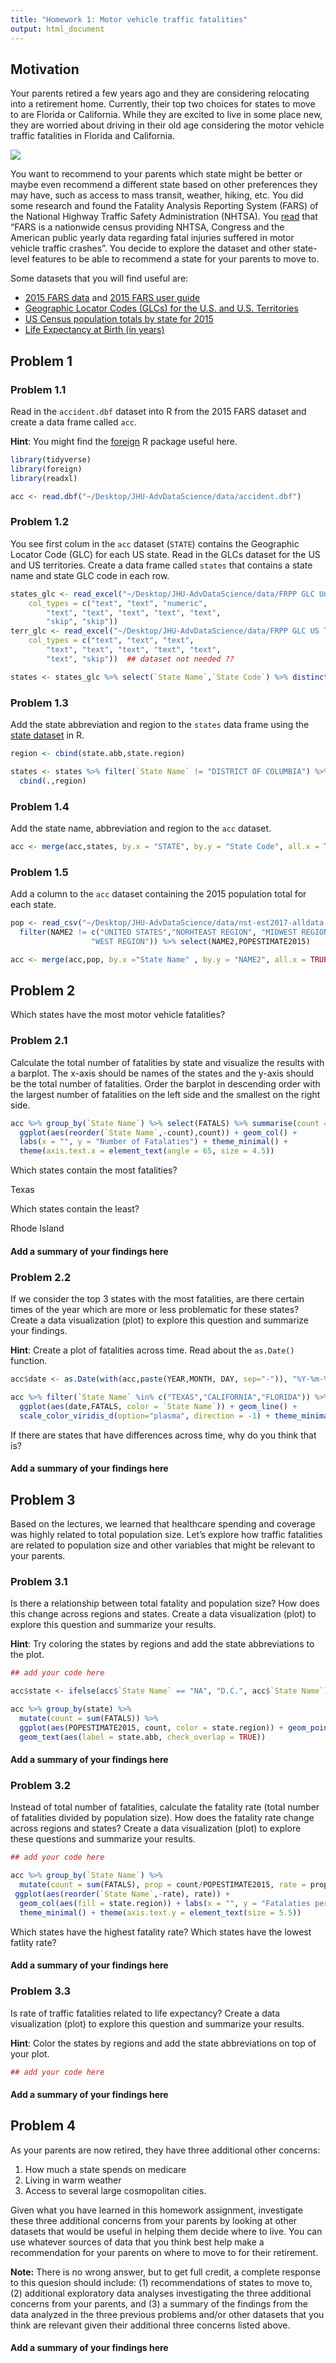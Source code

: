 ```yaml
---
title: "Homework 1: Motor vehicle traffic fatalities"
output: html_document
---
```


## Motivation 

Your parents retired a few years ago and they are considering 
relocating into a retirement home. Currently, their top two
choices for states to move to are Florida or California. 
While they are excited to live in some place new, they are
worried about driving in their old age considering the motor 
vehicle traffic fatalities in Florida and California. 

![](https://www.psblaw.com/wp-content/uploads/2011/06/Los_angeles_car_accident_statistics.jpg)

You want to recommend to your parents which state might be 
better or maybe even recommend a different state based on 
other preferences they may have, such as access to mass 
transit, weather, hiking, etc. You did some research and found 
the Fatality Analysis Reporting System (FARS) of the 
National Highway Traffic Safety Administration (NHTSA). You
[read](https://www.nhtsa.gov/research-data/fatality-analysis-reporting-system-fars)
that "FARS is a nationwide census providing NHTSA, Congress 
and the American public yearly data regarding fatal injuries
suffered in motor vehicle traffic crashes". You decide to 
explore the dataset and other state-level features to be 
able to recommend a state for your parents to move to. 

Some datasets that you will find useful are: 

* [2015 FARS data](ftp://ftp.nhtsa.dot.gov/fars/2015/National/FARS2015NationalDBF.zip) and [2015 FARS user guide](http://www.nber.org/fars/ftp.nhtsa.dot.gov/fars/FARS-DOC/Analytical%20User%20Guide/USERGUIDE-2015.pdf)
* [Geographic Locator Codes (GLCs) for the U.S. and U.S. Territories](https://www.gsa.gov/reference/geographic-locator-codes/glcs-for-the-us-and-us-territories)
* [US Census population totals by state for 2015](https://www.census.gov/data/tables/2017/demo/popest/state-total.html#par_textimage)
* [Life Expectancy at Birth (in years)](https://www.kff.org/other/state-indicator/life-expectancy)


## Problem 1

### Problem 1.1

Read in the `accident.dbf` dataset into R from the 2015 FARS dataset and create a data frame called `acc`. 

**Hint**: You might find the 
[foreign](https://cran.r-project.org/web/packages/foreign/index.html)
R package useful here. 

```r
library(tidyverse)
library(foreign)
library(readxl)

acc <- read.dbf("~/Desktop/JHU-AdvDataScience/data/accident.dbf")

```

### Problem 1.2 

You see first colum in the `acc` dataset (`STATE`) contains 
the Geographic Locator Code (GLC) for each US state. Read 
in the GLCs dataset for the US and US territories. Create
a data frame called `states` that contains a state name
and state GLC code in each row. 

```r
states_glc <- read_excel("~/Desktop/JHU-AdvDataScience/data/FRPP GLC United States.xlsx", 
    col_types = c("text", "text", "numeric", 
        "text", "text", "text", "text", "text", 
        "skip", "skip"))
terr_glc <- read_excel("~/Desktop/JHU-AdvDataScience/data/FRPP GLC US Territories.xlsx",
    col_types = c("text", "text", "text", 
        "text", "text", "text", "text", "text", 
        "text", "skip"))  ## dataset not needed ??

states <- states_glc %>% select(`State Name`,`State Code`) %>% distinct()

```


### Problem 1.3 

Add the state abbreviation and region to the `states`
data frame using the 
[state dataset](http://stat.ethz.ch/R-manual/R-devel/library/datasets/html/state.html) 
in R.

```r
region <- cbind(state.abb,state.region)

states <- states %>% filter(`State Name` != "DISTRICT OF COLUMBIA") %>%
  cbind(.,region)


```

### Problem 1.4

Add the state name, abbreviation and region 
to the `acc` dataset. 

```r

acc <- merge(acc,states, by.x = "STATE", by.y = "State Code", all.x = TRUE)

```

### Problem 1.5

Add a column to the `acc` dataset containing 
the 2015 population total for each state.


```r

pop <- read_csv("~/Desktop/JHU-AdvDataScience/data/nst-est2017-alldata.csv") %>%
  filter(NAME2 != c("UNITED STATES","NORHTEAST REGION", "MIDWEST REGION", "SOUTH REGION",
                  "WEST REGION")) %>% select(NAME2,POPESTIMATE2015)

acc <- merge(acc,pop, by.x ="State Name" , by.y = "NAME2", all.x = TRUE)

```


## Problem 2

Which states have the most motor vehicle fatalities? 

### Problem 2.1

Calculate the total number of fatalities by state and 
visualize the results with a barplot. The x-axis should 
be names of the states and the y-axis should be the 
total number of fatalities. Order the barplot in 
descending order with the largest number of fatalities 
on the left side and the smallest on the right side. 


```r

acc %>% group_by(`State Name`) %>% select(FATALS) %>% summarise(count = sum(FATALS)) %>% filter(`State Name` != "NA") %>%
  ggplot(aes(reorder(`State Name`,-count),count)) + geom_col() +
  labs(x = "", y = "Number of Fatalaties") + theme_minimal() +
  theme(axis.text.x = element_text(angle = 65, size = 4.5))


```

Which states contain the most fatalities? 

Texas

Which states contain the least? 

Rhode Island

#### Add a summary of your findings here



### Problem 2.2 

If we consider the top 3 states with the most fatalities, 
are there certain times of the year which are more 
or less problematic for these states? Create a 
data visualization (plot) to explore this question
and summarize your findings. 

**Hint**: Create a plot of fatalities across time. 
Read about the `as.Date()` function.

```r
acc$date <- as.Date(with(acc,paste(YEAR,MONTH, DAY, sep="-")), "%Y-%m-%d")

acc %>% filter(`State Name` %in% c("TEXAS","CALIFORNIA","FLORIDA")) %>% 
  ggplot(aes(date,FATALS, color = `State Name`)) + geom_line() + 
  scale_color_viridis_d(option="plasma", direction = -1) + theme_minimal()

```

If there are states that have differences
across time, why do you think that is?

#### Add a summary of your findings here


## Problem 3

Based on the lectures, we learned that healthcare 
spending and coverage was highly related to total
population size. Let's explore how traffic fatalities 
are related to population size and other variables 
that might be relevant to your parents. 

### Problem 3.1

Is there a relationship between total fatality 
and population size? How does this change 
across regions and states. Create a data visualization 
(plot) to explore this question and summarize 
your results. 

**Hint**: Try coloring the states by regions and 
add the state abbreviations to the plot. 


```r
## add your code here

acc$state <- ifelse(acc$`State Name` == "NA", "D.C.", acc$`State Name`)

acc %>% group_by(state) %>%
  mutate(count = sum(FATALS)) %>%
  ggplot(aes(POPESTIMATE2015, count, color = state.region)) + geom_point() +
  geom_text(aes(label = state.abb, check_overlap = TRUE))

```

#### Add a summary of your findings here


### Problem 3.2 

Instead of total number of fatalities, calculate 
the fatality rate (total number of fatalities 
divided by population size). How does the 
fatality rate change across regions and states? 
Create a data visualization (plot) to explore 
these questions and summarize your results. 


```r
## add your code here

acc %>% group_by(`State Name`) %>%
  mutate(count = sum(FATALS), prop = count/POPESTIMATE2015, rate = prop * 1000) %>%  filter(`State Name` != "NA") %>%
 ggplot(aes(reorder(`State Name`,-rate), rate)) + 
  geom_col(aes(fill = state.region)) + labs(x = "", y = "Fatalaties per 1,000 people") + coord_flip() + scale_fill_viridis_d() +
  theme_minimal() + theme(axis.text.y = element_text(size = 5.5))

```

Which states have the highest fatality rate? 
Which states have the lowest fatlity rate? 

#### Add a summary of your findings here


### Problem 3.3 

Is rate of traffic fatalities related to life 
expectancy? Create a data visualization 
(plot) to explore this question and summarize 
your results. 

**Hint**: Color the states by regions and 
add the state abbreviations on top of your plot. 


```r
## add your code here

```

#### Add a summary of your findings here



## Problem 4 

As your parents are now retired, they have three 
additional other concerns:

1. How much a state spends on medicare
2. Living in warm weather
3. Access to several large cosmopolitan cities. 

Given what you have learned in this homework 
assignment, investigate these three additional 
concerns from your parents by looking at 
other datasets that would be useful in helping
them decide where to live. You can use 
whatever sources of data that you think best 
help make a recommendation for your parents 
on where to move to for their retirement. 

**Note:** There is no wrong answer, but to 
get full credit, a complete response to this 
quesion should include: (1) recommendations 
of states to move to, (2) additional exploratory 
data analyses investigating the three additional
concerns from your parents, and (3) a summary of
the findings from the data analyzed in the three 
previous problems and/or other datasets that you 
think are relevant given their additional three 
concerns listed above. 

#### Add a summary of your findings here
